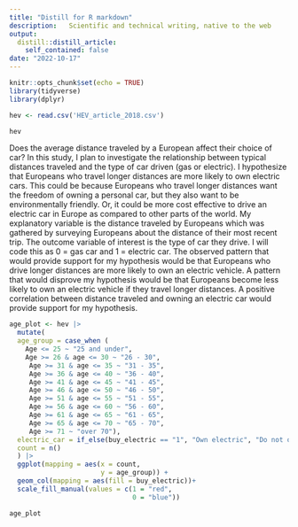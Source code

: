 ```yaml
---
title: "Distill for R markdown"
description:   Scientific and technical writing, native to the web
output:
  distill::distill_article:
    self_contained: false
date: "2022-10-17"
---
```



```r
knitr::opts_chunk$set(echo = TRUE)
library(tidyverse)
library(dplyr)

hev <- read.csv('HEV_article_2018.csv')

hev
```

Does the average distance traveled by a European affect their choice of car? In this study, I plan to investigate the relationship between typical distances traveled and the type of car driven (gas or electric). I hypothesize that Europeans who travel longer distances are more likely to own electric cars. This could be because Europeans who travel longer distances want the freedom of owning a personal car, but they also want to be environmentally friendly. Or, it could be more cost effective to drive an electric car in Europe as compared to other parts of the world. My explanatory variable is the distance traveled by Europeans which was gathered by surveying Europeans about the distance of their most recent trip. The outcome variable of interest is the type of car they drive. I will code this as 0 = gas car and 1 = electric car. The observed pattern that would provide support for my hypothesis would be that Europeans who drive longer distances are more likely to own an electric vehicle. A pattern that would disprove my hypothesis would be that Europeans become less likely to own an electric vehicle if they travel longer distances. A positive correlation between distance traveled and owning an electric car would provide support for my hypothesis.

```r
age_plot <- hev |>
  mutate(
  age_group = case_when (
    Age <= 25 ~ "25 and under",
    Age >= 26 & age <= 30 ~ "26 - 30",
     Age >= 31 & age <= 35 ~ "31 - 35",
     Age >= 36 & age <= 40 ~ "36 - 40",
     Age >= 41 & age <= 45 ~ "41 - 45",
     Age >= 46 & age <= 50 ~ "46 - 50",
     Age >= 51 & age <= 55 ~ "51 - 55",
     Age >= 56 & age <= 60 ~ "56 - 60",
     Age >= 61 & age <= 65 ~ "61 - 65",
     Age >= 65 & age <= 70 ~ "65 - 70",
     Age >= 71 ~ "over 70"),
  electric_car = if_else(buy_electric == "1", "Own electric", "Do not own electric"),
  count = n()
  ) |>
  ggplot(mapping = aes(x = count,
                       y = age_group)) +
  geom_col(mapping = aes(fill = buy_electric))+
  scale_fill_manual(values = c(1 = "red",
                               0 = "blue"))

age_plot

```
